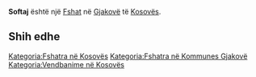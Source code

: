 {{Fshat në Kosovës
 | Emri                = Softaj
| sqi_N_name = Softaj
| sqi_N_FULL_NAME_RO = Softaj
| sqi_N_FULL_NAME_ND_RO = Softaj
| sqi_N_SORT_NAME_RG = SOFTAJ
| sqi_N_FULL_NAME_RG = Softaj
| sqi_N_FULL_NAME_ND_RG = Softaj
| sqi_V_name = Softoviqi
| sqi_V_FULL_NAME_RO = Softoviqi
| sqi_V_FULL_NAME_ND_RO = Softoviqi
| sqi_V_SORT_NAME_RG = SOFTOVIQI
| sqi_V_FULL_NAME_RG = Softoviqi
| sqi_V_FULL_NAME_ND_RG = Softoviqi
| srp_N_name = Softović
| srp_N_FULL_NAME_RO = Softović
| srp_N_FULL_NAME_ND_RO = Softovic
| srp_N_SORT_NAME_RG = SOFTOVIC
| srp_N_FULL_NAME_RG = Softović
| srp_N_FULL_NAME_ND_RG = Softovic
| srp_NS_name = Софтовић
| srp_NS_FULL_NAME_RO = Софтовић
| srp_NS_FULL_NAME_ND_RO = Софтовић
| srp_NS_SORT_NAME_RG = СОФТОВИЋ
| srp_NS_FULL_NAME_RG = Софтовић
| srp_NS_FULL_NAME_ND_RG = Софтовић

 | Emri (Rasa dhanore) = 
 | Figura              = 
 | Shteti              = Kosovo
 | Komuna              = Gjakovë
 | Kodi postar         = 
 | Sipërfaqja          = 

 | Popullsia           = 

 | Regj. i popullsisë  = 
 | Dend. e popullsisë  = 
 | Faqja zyrtare       = 
 <!--- Koordinatat ----> 
 | Gjerësia            = 42.409722
 | Gjatësia            = 21.202778
 | Lartësia            = 
}}
'''Softaj''' është një [[Fshat]] në [[Gjakovë]] të [[Kosovës]].

<!-- == Gjeografia == -->
<!-- == Historia == -->
<!-- == Demografia == -->
== Shih edhe ==
{{Komuna Gjakovë}}
{{Kosovo-Administrata-Cung}}

[[Kategoria:Fshatra në Kosovës]]
[[Kategoria:Fshatra në Kommunes Gjakovë]]
[[Kategoria:Vendbanime në Kosovës]]